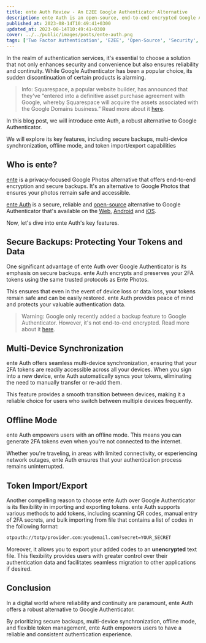 ```yaml
---
title: ente Auth Review - An E2EE Google Authenticator Alternative
description: ente Auth is an open-source, end-to-end encrypted Google Authenticator alternative that offers a secure way to store your 2FA codes and sync them across devices.
published_at: 2023-08-14T10:49:41+0300
updated_at: 2023-08-14T10:49:41+0300
cover: ../../public/images/posts/ente-auth.png
tags: ['Two Factor Authentication', 'E2EE', 'Open-Source', 'Security', 'Privacy', 'Authenticator', 'Review']
---
```


In the realm of authentication services, it's essential to choose a solution that not only enhances security and convenience but also ensures reliability and continuity. While Google Authenticator has been a popular choice, its sudden discontinuation of certain products is alarming.

> Info: Squarespace, a popular website builder, has announced that they've “entered into a definitive asset purchase agreement with Google, whereby Squarespace will acquire the assets associated with the Google Domains business.”  Read more about it [here](https://9to5google.com/2023/06/15/google-domains-squarespace/).

In this blog post, we will introduce ente Auth, a robust alternative to Google Authenticator.

We will explore its key features, including secure backups, multi-device synchronization, offline mode, and token import/export capabilities

## Who is ente?

[ente](https://ente.io/) is a privacy-focused Google Photos alternative that offers end-to-end encryption and secure backups. It's an alternative to Google Photos that ensures your photos remain safe and accessible.

[ente Auth](https://ente.io/blog/auth/) is a secure, reliable and [open-source](https://github.com/ente-io/auth) alternative to Google Authenticator that's available on the [Web](https://auth.ente.io/), [Android](https://play.google.com/store/apps/details?id=io.ente.auth) and [iOS](https://apps.apple.com/us/app/ente-authenticator/id6444121398).

Now, let's dive into ente Auth's key features.

## Secure Backups: Protecting Your Tokens and Data

One significant advantage of ente Auth over Google Authenticator is its emphasis on secure backups. ente Auth encrypts and preserves your 2FA tokens using the same trusted protocols as Ente Photos.

This ensures that even in the event of device loss or data loss, your tokens remain safe and can be easily restored. ente Auth provides peace of mind and protects your valuable authentication data.

> Warning: Google only recently added a backup feature to Google Authenticator. However, it's not end-to-end encrypted. Read more about it [here](https://www.bleepingcomputer.com/news/google/google-will-add-end-to-end-encryption-to-google-authenticator/).

## Multi-Device Synchronization

ente Auth offers seamless multi-device synchronization, ensuring that your 2FA tokens are readily accessible across all your devices.
When you sign into a new device, ente Auth automatically syncs your tokens, eliminating the need to manually transfer or re-add them.

This feature provides a smooth transition between devices, making it a reliable choice for users who switch between multiple devices frequently.

## Offline Mode

ente Auth empowers users with an offline mode. This means you can generate 2FA tokens even when you're not connected to the internet.

Whether you're traveling, in areas with limited connectivity, or experiencing network outages, ente Auth ensures that your authentication process remains uninterrupted.

## Token Import/Export

Another compelling reason to choose ente Auth over Google Authenticator is its flexibility in importing and exporting tokens. ente Auth supports various methods to add tokens, including scanning QR codes, manual entry of 2FA secrets, and bulk importing from file that contains a list of codes in the following format:

```bash
otpauth://totp/provider.com:you@email.com?secret=YOUR_SECRET
```

Moreover, it allows you to export your added codes to an **unencrypted** text file. This flexibility provides users with greater control over their authentication data and facilitates seamless migration to other applications if desired.

## Conclusion

In a digital world where reliability and continuity are paramount, ente Auth offers a robust alternative to Google Authenticator.

By prioritizing secure backups, multi-device synchronization, offline mode, and flexible token management, ente Auth empowers users to have a reliable and consistent authentication experience.
